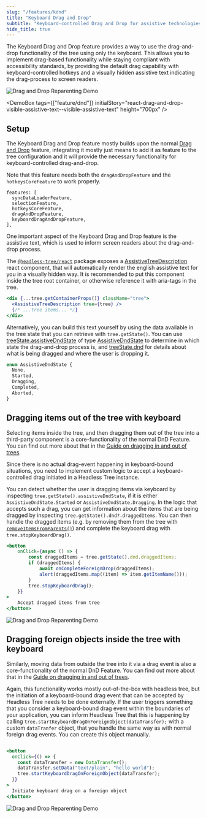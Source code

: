 ```yaml
---
slug: "/features/kdnd"
title: "Keyboard Drag and Drop"
subtitle: "Keyboard-controlled Drag and Drop for assistive technologies"
hide_title: true
---
```



<FeaturePageHeader
    title="Keyboard Drag and Drop"
    subtitle="Keyboard-controlled Drag and Drop for assistive technologies"
    feature="keyboard-drag-and-drop"
/>

The Keyboard Drag and Drop feature provides a way to use the drag-and-drop functionality of the tree using only the keyboard.
This allows you to implement drag-based functionality while staying compliant with accessibility standards, by providing
the default drag capability with keyboard-controlled hotkeys and a visually hidden assistive text indicating the drag-process
to screen readers.

![Drag and Drop Reparenting Demo](../../static/img/ht-kdnd-navigation.gif)

<DemoBox tags={["feature/dnd"]} initialStory="react-drag-and-drop-visible-assistive-text--visible-assistive-text" height="700px" />

## Setup

The Keyboard Drag and Drop feature mostly builds upon the normal [Drag and Drop](/features/dnd) feature, integrating
it mostly just means to add it as feature to the tree configuration and it will provide the necessary functionality
for keyboard-controlled drag-and-drop.

Note that this feature needs both the `dragAndDropFeature` and the `hotkeysCoreFeature` to work properly.

```
features: [
  syncDataLoaderFeature,
  selectionFeature,
  hotkeysCoreFeature,
  dragAndDropFeature,
  keyboardDragAndDropFeature,
],
```

One important aspect of the Keyboard Drag and Drop feature is the assistive text, which is used to inform screen readers
about the drag-and-drop process.

The [`@headless-tree/react`](/api/react) package exposes a [AssistiveTreeDescription](/api/react/function/AssistiveTreeDescription)
react component, that will automatically render the english assistive text for you in a visually hidden way. It
is recommended to put this component inside the tree root container, or otherwise reference it with aria-tags
in the tree.

```jsx
<div {...tree.getContainerProps()} className="tree">
  <AssistiveTreeDescription tree={tree} />
  {/* ...tree items... */}
</div>
````

Alternatively, you can build this text yourself by using the data available in the tree state that you can retrieve
with `tree.getState()`. You can use [treeState.assistiveDndState](/api/core/interface/TreeState#assistiveDndState)
of type [AssistiveDndState](/api/core/enum/AssistiveDndState) to determine in which state the drag-and-drop process is,
and [treeState.dnd](/api/core/interface/TreeState#dnd) for details about what is being dragged and where the user
is dropping it.

```ts
enum AssistiveDndState {
  None,
  Started,
  Dragging,
  Completed,
  Aborted,
}
```

## Dragging items out of the tree with keyboard

Selecting items inside the tree, and then dragging them out of the tree into a third-party component
is a core-functionality of the normal DnD Feature. You can find out more about that in the
[Guide on dragging in and out of trees](/dnd/foreign-dnd#dragging-tree-items-out-of-tree).

Since there is no actual drag-event happening in keyboard-bound situations, you need to implement
custom logic to accept a keyboard-controlled drag initiated in a Headless Tree instance.

You can detect whether the user is dragging items via keyboard by inspecting `tree.getState().assistiveDndState`,
if it is either `AssistiveDndState.Started` or `AssistiveDndState.Dragging`. In the logic that accepts such
a drag, you can get information about the items that are being dragged by inspecting `tree.getState().dnd?.draggedItems`.
You can then handle the dragged items (e.g. by removing them from the tree with [`removeItemsFromParents()`](/api/core/function/removeItemsFromParents))
and complete the keyboard drag with `tree.stopKeyboardDrag()`.

```jsx
<button
    onClick={async () => {
        const draggedItems = tree.getState().dnd.draggedItems;
        if (draggedItems) {
            await onCompleteForeignDrop(draggedItems);
            alert(draggedItems.map((item) => item.getItemName()));
        }
        tree.stopKeyboardDrag();
    }}
>
    Accept dragged items from tree
</button>
```

![Drag and Drop Reparenting Demo](../../static/img/ht-kdnd-foreign-in.gif)

## Dragging foreign objects inside the tree with keyboard

Similarly, moving data from outside the tree into it via a drag event
is also a core-functionality of the normal DnD Feature. You can find out more about that in the
[Guide on dragging in and out of trees](/dnd/foreign-dnd#dragging-foreign-objects-inside-of-tree).

Again, this functionality works mostly out-of-the-box with headless tree, but the initiation of a keyboard-bound
drag event that can be accepted by Headless Tree needs to be done externally. If the user triggers something
that you consider a keyboard-bound drag event within the boundaries of your application, you can inform Headless
Tree that this is happening by calling `tree.startKeyboardDragOnForeignObject(dataTransfer);` with a custom
`dataTranfer` object, that you handle the same way as with normal foreign drag events. You can create this object
manually.

```jsx

<button
  onClick={() => {
    const dataTransfer = new DataTransfer();
    dataTransfer.setData("text/plain", "hello world");
    tree.startKeyboardDragOnForeignObject(dataTransfer);
  }}
>
  Initiate keyboard drag on a foreign object
</button>
```

![Drag and Drop Reparenting Demo](../../static/img/ht-kdnd-foreign-out.gif)